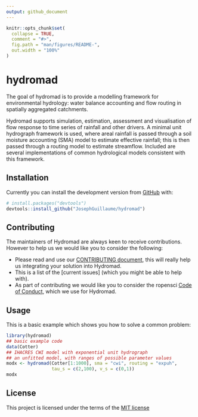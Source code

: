 ```yaml
---
output: github_document
---
```


<!-- README.md is generated from README.Rmd. Please edit that file -->

```r
knitr::opts_chunk$set(
  collapse = TRUE,
  comment = "#>",
  fig.path = "man/figures/README-",
  out.width = "100%"
)
```

# hydromad

<!-- badges: start -->
<!-- badges: end -->

The goal of hydromad is to provide a modelling framework for environmental hydrology: water balance accounting and flow routing in spatially aggregated catchments. 
  
Hydromad supports simulation, estimation, assessment and visualisation of flow response to time series of rainfall and other drivers. A minimal unit hydrograph framework is used, where areal rainfall is passed through a soil moisture accounting (SMA) model to estimate effective rainfall; this is then passed through a routing model to estimate streamflow. Included are several implementations of common hydrological models consistent with this framework.

## Installation

<!--- You can install the released version of hydromad from [CRAN](https://CRAN.R-project.org) with:

``` r
install.packages("hydromad")
```
--->
Currently you can install the development version from [GitHub](https://github.com/) with:

``` r
# install.packages("devtools")
devtools::install_github("JosephGuillaume/hydromad")
```

## Contributing

The maintainers of Hydromad are always keen to receive contributions. However to help us we would like you to consider the following:

* Please read and use our [CONTRIBUTING document](https://github.com/josephguillaume/hydromad/blob/master/docs/CONTRIBUTING.md), this will really help us integrating your solution into Hydromad.  
* This is a list of the [current issues] (which you might be able to help with).  
* As part of contributing we would like you to consider the ropensci [Code of Conduct](https://ropensci.org/code-of-conduct/), which we use for Hydromad. 


## Usage

This is a basic example which shows you how to solve a common problem:

```r
library(hydromad)
## basic example code
data(Cotter)
## IHACRES CWI model with exponential unit hydrograph
## an unfitted model, with ranges of possible parameter values
modx <- hydromad(Cotter[1:1000], sma = "cwi", routing = "expuh",
                 tau_s = c(2,100), v_s = c(0,1))
modx
```

## License

This project is licensed under the terms of the [MIT license](https://github.com/josephguillaume/hydromad/blob/master/LICENSE.txt)